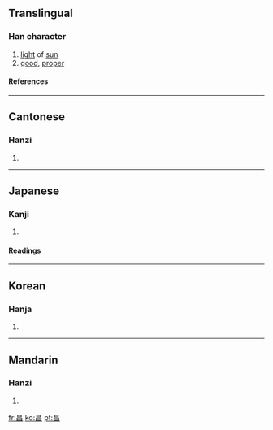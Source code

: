 ==Translingual==
===Han character===
{{Han char|rn=72|rad=日|as=04|sn=8|four=6060<sub>0</sub>|canj=日日 (AA)}}
# [[light]] of [[sun]]
# [[good]], [[proper]]
====References====
{{Han ref|kx=0491.100|dkj=13803|dj=0852.160|hdz=21490.030|uh=660C|ud=26124|bh=A9F7|bd=43511}}

----
==Cantonese==
===Hanzi===
{{yue-hanzi|jyut=|y=cheung1}}
# {{defn|Cantonese}}

----
==Japanese==
===Kanji===
{{ja-kanji|grade=|rs=日04}}
# {{defn|Japanese}} 
====Readings====
{{ja-readings|on=[[しょう]] (shō)|kun=[[さかん]] (sakan)}}

----
==Korean==
===Hanja===
{{ko-hanja|hangeul=창|eumhun=|rv=chang|mr=ch'ang|y=chang}}
# {{defn|Korean}}

----
==Mandarin==
===Hanzi===
{{cmn-hanzi|pin=[[chāng]] (chang1)|wg=ch'ang<sup>1</sup>}}
# {{defn|Mandarin}}

[[fr:昌]]
[[ko:昌]]
[[pt:昌]]